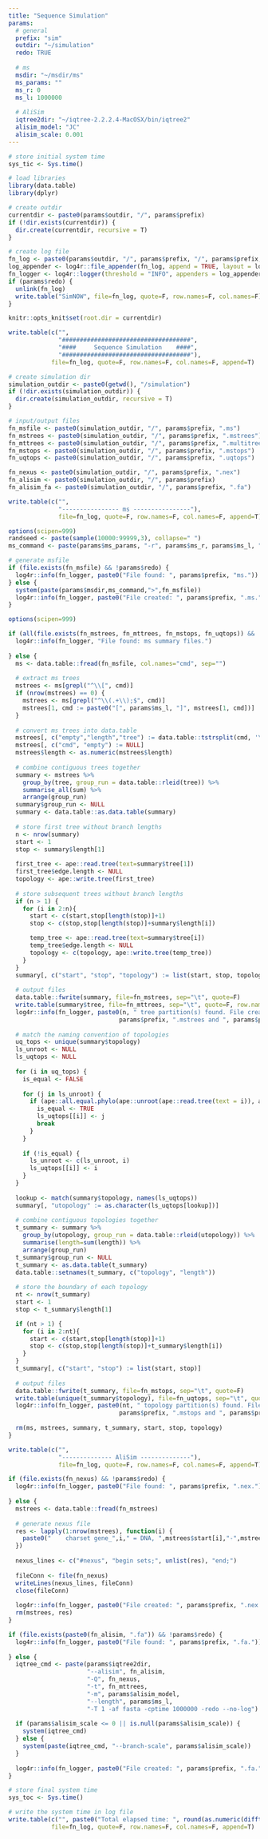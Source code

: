 ```yaml
---
title: "Sequence Simulation"
params:
  # general
  prefix: "sim"
  outdir: "~/simulation"
  redo: TRUE
  
  # ms
  msdir: "~/msdir/ms"
  ms_params: ""
  ms_r: 0
  ms_l: 1000000
  
  # AliSim
  iqtree2dir: "~/iqtree-2.2.2.4-MacOSX/bin/iqtree2"
  alisim_model: "JC"
  alisim_scale: 0.001
---
```


```r
# store initial system time
sys_tic <- Sys.time()

# load libraries
library(data.table)
library(dplyr)

# create outdir
currentdir <- paste0(params$outdir, "/", params$prefix)
if (!dir.exists(currentdir)) {
  dir.create(currentdir, recursive = T)
}

# create log file
fn_log <- paste0(params$outdir, "/", params$prefix, "/", params$prefix, ".log")
log_appender <- log4r::file_appender(fn_log, append = TRUE, layout = log4r::default_log_layout())
fn_logger <- log4r::logger(threshold = "INFO", appenders = log_appender)
if (params$redo) {
  unlink(fn_log)
  write.table("SimNOW", file=fn_log, quote=F, row.names=F, col.names=F)
}

knitr::opts_knit$set(root.dir = currentdir)
```

```r
write.table(c("",
              "####################################",
              "####     Sequence Simulation    ####",
              "####################################"),
            file=fn_log, quote=F, row.names=F, col.names=F, append=T)

# create simulation dir
simulation_outdir <- paste0(getwd(), "/simulation")
if (!dir.exists(simulation_outdir)) {
  dir.create(simulation_outdir, recursive = T)
}

# input/output files
fn_msfile <- paste0(simulation_outdir, "/", params$prefix, ".ms")
fn_mstrees <- paste0(simulation_outdir, "/", params$prefix, ".mstrees")
fn_mttrees <- paste0(simulation_outdir, "/", params$prefix, ".multitree")
fn_mstops <- paste0(simulation_outdir, "/", params$prefix, ".mstops")
fn_uqtops <- paste0(simulation_outdir, "/", params$prefix, ".uqtops")

fn_nexus <- paste0(simulation_outdir, "/", params$prefix, ".nex")
fn_alisim <- paste0(simulation_outdir, "/", params$prefix)
fn_alisim_fa <- paste0(simulation_outdir, "/", params$prefix, ".fa")
```

```r
write.table(c("",
              "---------------- ms ----------------"),
              file=fn_log, quote=F, row.names=F, col.names=F, append=T)

options(scipen=999)
randseed <- paste(sample(10000:99999,3), collapse=" ")
ms_command <- paste(params$ms_params, "-r", params$ms_r, params$ms_l, "-seeds", randseed)

# generate msfile
if (file.exists(fn_msfile) && !params$redo) {
  log4r::info(fn_logger, paste0("File found: ", params$prefix, "ms."))
} else {
  system(paste(params$msdir,ms_command,">",fn_msfile))
  log4r::info(fn_logger, paste0("File created: ", params$prefix, ".ms."))
}
```

```r
options(scipen=999)

if (all(file.exists(fn_mstrees, fn_mttrees, fn_mstops, fn_uqtops)) && !params$redo) {
  log4r::info(fn_logger, "File found: ms summary files.")
  
} else {
  ms <- data.table::fread(fn_msfile, col.names="cmd", sep="")
  
  # extract ms trees
  mstrees <- ms[grepl("^\\[", cmd)]
  if (nrow(mstrees) == 0) {
    mstrees <- ms[grepl("^\\(.+\\);$", cmd)]
    mstrees[1, cmd := paste0("[", params$ms_l, "]", mstrees[1, cmd])]
  }
  
  # convert ms trees into data.table
  mstrees[, c("empty","length","tree") := data.table::tstrsplit(cmd, '\\[|\\]', fixed = FALSE)]
  mstrees[, c("cmd", "empty") := NULL]
  mstrees$length <- as.numeric(mstrees$length)
  
  # combine contiguous trees together  
  summary <- mstrees %>%
    group_by(tree, group_run = data.table::rleid(tree)) %>%
    summarise_all(sum) %>%
    arrange(group_run)
  summary$group_run <- NULL
  summary <- data.table::as.data.table(summary)
    
  # store first tree without branch lengths  
  n <- nrow(summary)
  start <- 1
  stop <- summary$length[1]
  
  first_tree <- ape::read.tree(text=summary$tree[1])
  first_tree$edge.length <- NULL
  topology <- ape::write.tree(first_tree)
    
  # store subsequent trees without branch lengths
  if (n > 1) {
    for (i in 2:n){
      start <- c(start,stop[length(stop)]+1)
      stop <- c(stop,stop[length(stop)]+summary$length[i])

      temp_tree <- ape::read.tree(text=summary$tree[i])
      temp_tree$edge.length <- NULL
      topology <- c(topology, ape::write.tree(temp_tree))
    }
  }
  summary[, c("start", "stop", "topology") := list(start, stop, topology)]
  
  # output files
  data.table::fwrite(summary, file=fn_mstrees, sep="\t", quote=F)
  write.table(summary$tree, file=fn_mttrees, sep="\t", quote=F, row.names=F, col.names=F)
  log4r::info(fn_logger, paste0(n, " tree partition(s) found. File created: ",
                               params$prefix, ".mstrees and ", params$prefix, ".multitree"))
    
  # match the naming convention of topologies
  uq_tops <- unique(summary$topology)
  ls_unroot <- NULL
  ls_uqtops <- NULL
  
  for (i in uq_tops) {
    is_equal <- FALSE
    
    for (j in ls_unroot) {
      if (ape::all.equal.phylo(ape::unroot(ape::read.tree(text = i)), ape::unroot(ape::read.tree(text = j)))) {
        is_equal <- TRUE
        ls_uqtops[[i]] <- j
        break
      }
    }
    
    if (!is_equal) {
      ls_unroot <- c(ls_unroot, i)
      ls_uqtops[[i]] <- i
    }
  }
  
  lookup <- match(summary$topology, names(ls_uqtops))
  summary[, "utopology" := as.character(ls_uqtops[lookup])]
  
  # combine contiguous topologies together 
  t_summary <- summary %>%
    group_by(utopology, group_run = data.table::rleid(utopology)) %>%
    summarise(length=sum(length)) %>%
    arrange(group_run)
  t_summary$group_run <- NULL
  t_summary <- as.data.table(t_summary)
  data.table::setnames(t_summary, c("topology", "length"))
   
  # store the boundary of each topology 
  nt <- nrow(t_summary)
  start <- 1
  stop <- t_summary$length[1]

  if (nt > 1) {
    for (i in 2:nt){
      start <- c(start,stop[length(stop)]+1)
      stop <- c(stop,stop[length(stop)]+t_summary$length[i])
    }
  }    
  t_summary[, c("start", "stop") := list(start, stop)]
  
  # output files
  data.table::fwrite(t_summary, file=fn_mstops, sep="\t", quote=F)
  write.table(unique(t_summary$topology), file=fn_uqtops, sep="\t", quote=F, row.names=F, col.names=F)
  log4r::info(fn_logger, paste0(nt, " topology partition(s) found. File created: ", 
                               params$prefix, ".mstops and ", params$prefix, ".uqtops"))
  
  rm(ms, mstrees, summary, t_summary, start, stop, topology)
}
```

```r
write.table(c("",
              "-------------- AliSim --------------"),
              file=fn_log, quote=F, row.names=F, col.names=F, append=T)

if (file.exists(fn_nexus) && !params$redo) {
  log4r::info(fn_logger, paste0("File found: ", params$prefix, ".nex."))
  
} else {
  mstrees <- data.table::fread(fn_mstrees)
  
  # generate nexus file
  res <- lapply(1:nrow(mstrees), function(i) {
    paste0("    charset gene_",i," = DNA, ",mstrees$start[i],"-",mstrees$stop[i],";")
  })
  
  nexus_lines <- c("#nexus", "begin sets;", unlist(res), "end;")
  
  fileConn <- file(fn_nexus)
  writeLines(nexus_lines, fileConn)
  close(fileConn)
  
  log4r::info(fn_logger, paste0("File created: ", params$prefix, ".nex."))
  rm(mstrees, res)
}
```

```r
if (file.exists(paste0(fn_alisim, ".fa")) && !params$redo) {
  log4r::info(fn_logger, paste0("File found: ", params$prefix, ".fa."))
  
} else {
  iqtree_cmd <- paste(params$iqtree2dir,
                      "--alisim", fn_alisim,
                      "-Q", fn_nexus,
                      "-t", fn_mttrees,
                      "-m", params$alisim_model,
                      "--length", params$ms_l,
                      "-T 1 -af fasta -cptime 1000000 -redo --no-log")
  
  if (params$alisim_scale <= 0 || is.null(params$alisim_scale)) {
    system(iqtree_cmd)
  } else {
    system(paste(iqtree_cmd, "--branch-scale", params$alisim_scale))
  }
  
  log4r::info(fn_logger, paste0("File created: ", params$prefix, ".fa."))
}
```

```r
# store final system time
sys_toc <- Sys.time()

# write the system time in log file
write.table(c("", paste0("Total elapsed time: ", round(as.numeric(difftime(sys_toc, sys_tic, units = "mins")), 3), " mins")),
            file=fn_log, quote=F, row.names=F, col.names=F, append=T)
```